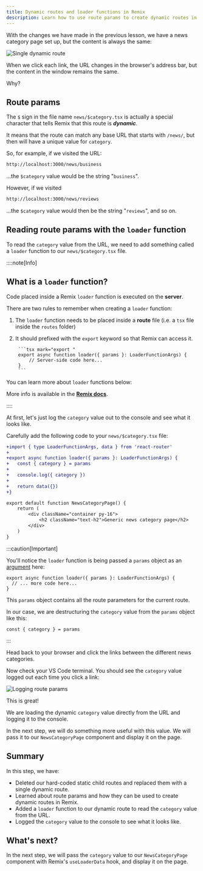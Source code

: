 ```yaml
---
title: Dynamic routes and loader functions in Remix
description: Learn how to use route params to create dynamic routes in Remix, and access their values using loader functions.
---
```



With the changes we have made in the previous lesson, we have a news category page set up, but the content is always the same:

![Single dynamic route](src/assets/gif/single-dynamic-route.gif)

When we click each link, the URL changes in the browser's address bar, but the content in the window remains the same.

Why?

## Route params

The `$` sign in the file name `news/$category.tsx` is actually a special character that tells Remix that this route is ***dynamic***.

It means that the route can match any base URL that starts with `/news/`, but then will have a unique value for `category`.

So, for example, if we visited the URL:

```bash mark="business"
http://localhost:3000/news/business
```

...the `$category` value would be the string "`business`".

However, if we visited

```bash mark="reviews"
http://localhost:3000/news/reviews
```

...the `$category` value would then be the string "`reviews`", and so on.

## Reading route params with the `loader` function

To read the `category` value from the URL, we need to add something called a `loader` function to our `news/$category.tsx` file.

::::note[Info]

## What is a `loader` function?

Code placed inside a Remix `loader` function is executed on the **server**.

There are two rules to remember when creating a `loader` function:

1. The `loader` function needs to be placed inside a **route** file (i.e. a `tsx` file inside the `routes` folder)

2. It should prefixed with the `export` keyword so that Remix can access it.

		```tsx mark="export "
		export async function loader({ params }: LoaderFunctionArgs) {
			// Server-side code here...
		}
		```

You can learn more about `loader` functions below:

<MonsterVideo
	src="https://www.youtube.com/embed/NXqEP_PsPNc?si=_mUaoXuvBJs6Enoe"
	title="Remix loader function"
/>

More info is available in the [**Remix docs**](https://remix.run/docs/en/main/route/loader).

::::

At first, let's just log the `category` value out to the console and see what it looks like.

Carefully add the following code to your `news/$category.tsx` file:

```diff lang="tsx" title="app/routes/news.$category.tsx"
+import { type LoaderFunctionArgs, data } from 'react-router'
+
+export async function loader({ params }: LoaderFunctionArgs) {
+	const { category } = params
+
+	console.log({ category })
+
+	return data({})
+}

export default function NewsCategoryPage() {
	return (
		<div className="container py-16">
			<h2 className="text-h2">Generic news category page</h2>
		</div>
	)
}
```

:::caution[Important]

You'll notice the `loader` function is being passed a `params` object as an [argument](https://developer.mozilla.org/en-US/docs/Web/JavaScript/Reference/Functions#passing_arguments) here:

```tsx "{ params }"
export async function loader({ params }: LoaderFunctionArgs) {
  // ... more code here...
}
```

This `params` object contains all the route parameters for the current route.

In our case, we are destructuring the `category` value from the `params` object like this:

```tsx "{ category }"
const { category } = params
```
:::

Head back to your browser and click the links between the different news categories.

Now check your VS Code terminal. You should see the `category` value logged out each time you click a link:

![Logging route params](src/assets/png/logging-route-params.png)

This is great!

We are loading the dynamic `category` value directly from the URL and logging it to the console.

In the next step, we will do something more useful with this value. We will pass it to our `NewsCategoryPage` component and display it on the page.

## Summary

In this step, we have:

- Deleted our hard-coded static child routes and replaced them with a single dynamic route.
- Learned about route params and how they can be used to create dynamic routes in Remix.
- Added a `loader` function to our dynamic route to read the `category` value from the URL.
- Logged the `category` value to the console to see what it looks like.

## What's next?

In the next step, we will pass the `category` value to our `NewsCategoryPage` component with Remix's `useLoaderData` hook, and display it on the page.

